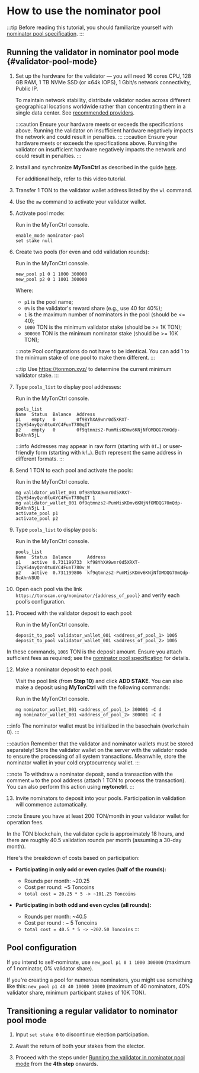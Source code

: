 
# How to use the nominator pool

:::tip
Before reading this tutorial, you should familiarize yourself with [nominator pool specification](/v3/documentation/smart-contracts/contracts-specs/nominator-pool).
:::

## Running the validator in nominator pool mode \{#validator-pool-mode}

1. Set up the hardware for the validator — you will need 16 cores CPU, 128 GB RAM, 1 TB NVMe SSD (or ≥64k IOPS), 1 Gbit/s network connectivity, Public IP.

   To maintain network stability, distribute validator nodes across different geographical locations worldwide rather than concentrating them in a single data center. See [recommended providers](/v3/guidelines/nodes/running-nodes/full-node#recommended-providers).

   :::caution
   Ensure your hardware meets or exceeds the specifications above. Running the validator on insufficient hardware negatively impacts the network and could result in penalties.
   :::
   :::caution
   Ensure your hardware meets or exceeds the specifications above. Running the validator on insufficient hardware negatively impacts the network and could result in penalties.
   :::

2. Install and synchronize **MyTonCtrl** as described in the guide [here](/v3/guidelines/nodes/running-nodes/full-node#install-mytonctrl).

   For additional help, refer to this video tutorial.

3. Transfer 1 TON to the validator wallet address listed by the `wl` command.

4. Use the `aw` command to activate your validator wallet.

5. Activate pool mode:

   Run in the MyTonCtrl console.

   ```text
   enable_mode nominator-pool
   set stake null
   ```

6. Create two pools (for even and odd validation rounds):

   Run in the MyTonCtrl console.

   ```text
   new_pool p1 0 1 1000 300000
   new_pool p2 0 1 1001 300000
   ```

   Where:

   - `p1` is the pool name;
   - `0%` is the validator's reward share (e.g., use 40 for 40%);
   - `1` is the maximum number of nominators in the pool (should be \<= 40);
   - `1000` TON is the minimum validator stake (should be >= 1K TON);
   - `300000` TON is the minimum nominator stake (should be >= 10K TON);

   :::note
   Pool configurations do not have to be identical. You can add 1 to the minimum stake of one pool to make them different.
   :::

   :::tip
   Use https://tonmon.xyz/ to determine the current minimum validator stake.
   :::

7. Type `pools_list` to display pool addresses:

   Run in the MyTonCtrl console.

   ```text
   pools_list
   Name  Status  Balance  Address
   p1    empty   0        0f98YhXA9wnr0d5XRXT-I2yH54nyQzn0tuAYC4FunT780qIT
   p2    empty   0        0f9qtmnzs2-PumMisKDmv6KNjNfOMDQG70mQdp-BcAhnV5jL
   ```

   :::info
   Addresses may appear in raw form (starting with `0f…`) or user-friendly form (starting with `kf…`). Both represent the same address in different formats.
   :::

8. Send 1 TON to each pool and activate the pools:

   Run in the MyTonCtrl console.

   ```text
   mg validator_wallet_001 0f98YhXA9wnr0d5XRXT-I2yH54nyQzn0tuAYC4FunT780qIT 1
   mg validator_wallet_001 0f9qtmnzs2-PumMisKDmv6KNjNfOMDQG70mQdp-BcAhnV5jL 1
   activate_pool p1
   activate_pool p2
   ```

9. Type `pools_list` to display pools:

   Run in the MyTonCtrl console.

   ```text
   pools_list
   Name  Status  Balance      Address
   p1    active  0.731199733  kf98YhXA9wnr0d5XRXT-I2yH54nyQzn0tuAYC4FunT780v_W
   p2    active  0.731199806  kf9qtmnzs2-PumMisKDmv6KNjNfOMDQG70mQdp-BcAhnV8UO
   ```

10. Open each pool via the link `https://tonscan.org/nominator/{address_of_pool}` and verify each pool’s configuration.

11. Proceed with the validator deposit to each pool:

    Run in the MyTonCtrl console.

    ```text
    deposit_to_pool validator_wallet_001 <address_of_pool_1> 1005
    deposit_to_pool validator_wallet_001 <address_of_pool_2> 1005
    ```

In these commands, `1005` TON is the deposit amount. Ensure you attach sufficient fees as required; see the [nominator pool specification](/v3/documentation/smart-contracts/contracts-specs/nominator-pool) for details.

12. Make a nominator deposit to each pool.

    Visit the pool link (from **Step 10**) and click **ADD STAKE**.
    You can also make a deposit using **MyTonCtrl** with the following commands:

    Run in the MyTonCtrl console.

    ```text
    mg nominator_wallet_001 <address_of_pool_1> 300001 -C d
    mg nominator_wallet_001 <address_of_pool_2> 300001 -C d
    ```

:::info
The nominator wallet must be initialized in the basechain (workchain 0).
:::

:::caution
Remember that the validator and nominator wallets must be stored separately! Store the validator wallet on the server with the validator node to ensure the processing of all system transactions. Meanwhile, store the nominator wallet in your cold cryptocurrency wallet.
:::

:::note
To withdraw a nominator deposit, send a transaction with the comment `w` to the pool address (attach 1 TON to process the transaction). You can also perform this action using **mytonctrl**.
:::

13. Invite nominators to deposit into your pools. Participation in validation will commence automatically.

:::note
Ensure you have at least 200 TON/month in your validator wallet for operation fees.

In the TON blockchain, the validator cycle is approximately 18 hours, and there are roughly 40.5 validation rounds per month (assuming a 30-day month).

Here's the breakdown of costs based on participation:

- **Participating in only odd or even cycles (half of the rounds):**
  - Rounds per month: ~20.25
  - Cost per round: ~5 Toncoins
  - `total cost = 20.25 * 5 -> ~101.25 Toncoins`

- **Participating in both odd and even cycles (all rounds):**
  - Rounds per month: ~40.5
  - Cost per round : ~ 5 Toncoins
  - `total cost = 40.5 * 5 -> ~202.50 Toncoins`
:::


## Pool configuration

If you intend to self-nominate, use `new_pool p1 0 1 1000 300000` (maximum of 1 nominator, 0% validator share).

If you're creating a pool for numerous nominators, you might use something like this: `new_pool p1 40 40 10000 10000` (maximum of 40 nominators, 40% validator share, minimum participant stakes of 10K TON).

## Transitioning a regular validator to nominator pool mode

1. Input `set stake 0` to discontinue election participation.

2. Await the return of both your stakes from the elector.

3. Proceed with the steps under [Running the validator in nominator pool mode](#validator-pool-mode) from the **4th step** onwards.
   <Feedback />
